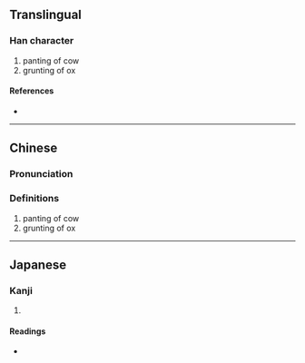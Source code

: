 {{character info/new}}
==Translingual==

===Han character===
{{Han char|rn=93|rad=牛|as=16|sn=20|four=20501|canj=OGHQ|ids=⿱雔牛}}

# panting of cow
# grunting of ox

====References====
* {{Han ref|kx=0705.100|dkj=20210|dj=1118.010|hdz=31821.150|uh=72A8|ud=29352|bh=F46C|bd=62572}}

----

==Chinese==
{{zh-forms}}

===Pronunciation===
{{zh-pron
|m=chōu,wéi
|c=cau4
|mn=ml:chhiu
|mc=y
|oc=y
|ma=
|cat=n
}}

===Definitions===
{{zh-hanzi}}

# panting of cow
# grunting of ox

----

==Japanese==

===Kanji===
{{ja-kanji|grade=|rs=牛16}}

# {{rfdef|ja|sort=牛16}}

====Readings====
* {{ja-readings|on=[[しゅう]] (shū), [[しゅ]] (shu)|kun=}}